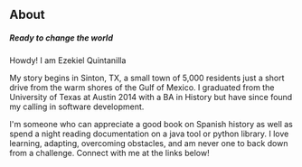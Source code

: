 ## About

##### Ready to change the world

Howdy! I am Ezekiel Quintanilla

My story begins in Sinton, TX, a small town of 5,000 residents just a short drive from the warm shores of the Gulf of Mexico. I graduated from the University of Texas at Austin 2014 with a BA in History but have since found my calling in software development.

I'm someone who can appreciate a good book on Spanish history as well as spend a night reading documentation on a java tool or python library. I love learning, adapting, overcoming obstacles, and am never one to back down from a challenge. Connect with me at the links below!